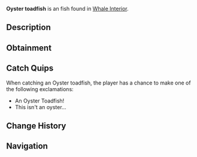 {{FishInfobox
|image          = Oyster toadfish.png
|rarity         = Uncommon
|sea            = Second Sea
|location       = [[Whale Interior]]
|sublocation    = 
|sources        = Fishing Rod
|radar_location = 
|prog_speed     = +10
|xp             = 100
|weather        = 
|time           = 
|season         = 
|bait           = 
|base_weight    = 11.5
|base_value     = 200
|weight_range   = 7.8
|base_chance    = 80
|base_resil     = 80
}}
'''Oyster toadfish''' is an {{Rarity|Uncommon}} fish found in [[Whale Interior]].

== Description ==
{{Description|A sneaky ambush predator lurking in oyster beds and muddy bottoms.|Bestiary Entry}}

== Obtainment ==
{{Fish Availability|
Whale Interior
|top_rods      = 
Training Rod\301020.94\227558.76;
Free Spirit Rod\295406.27\216918.52;
Azure Of Lagoon\289647.29\278624.32;
Leviathan's Fang Rod\261252.44\253273.31;
Trident Rod\259826.91\239459.57;
Flimsy Rod\258884.09\274029.51;
Fang of the Eclipse\258583.72\264114.12;
Blazebringer Rod\254237.38\259674.82;
Frog Rod\253115.75\258529.2;
Verdant Shear Rod\251585.46\250452.87;
Astralhook Rod\241975.71\25447.16;
No-Life Rod\225886.92\214300.7;
Ethereal Prism Rod\216994.4\218829.73;
Seraphic Rod\215594.29\198694.27;
Challenger's Rod\209401.21\198028.05;
Depthseeker Rod\208637.82\203485.83;
Rod Of The Forgotten Fang\207599.98\191882.02;
Avalanche Rod\207339.2\202532.12;
Rod Of The Exalted One\206703.26\194963.15;
Volcanic Rod\206081.38\197753.02;
Rod Of The Depths\205682.61\191960.55;
Zeus Rod\205367.97\197068.44;
Steady Rod\169182.47\164437.76
|recommended   = Free Spirit Rod
}}

== Catch Quips ==
When catching an Oyster toadfish, the player has a chance to make one of the following exclamations:
* An Oyster Toadfish!
* This isn't an oyster...

== Change History ==
{{Change History|{{subst:Current Version}}}}

== Navigation ==
{{Fish Navbox|Whale Interior}}